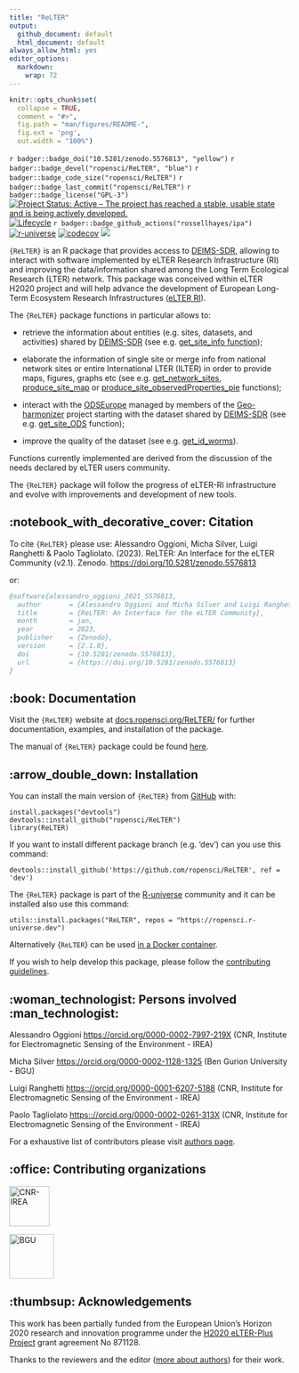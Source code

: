 ```yaml
---
title: "ReLTER"
output:
  github_document: default
  html_document: default
always_allow_html: yes
editor_options: 
  markdown: 
    wrap: 72
---
```


<!-- README.md is generated from README.Rmd. Please edit that file -->

```r
knitr::opts_chunk$set(
  collapse = TRUE,
  comment = "#>",
  fig.path = "man/figures/README-",
  fig.ext = 'png',
  out.width = "100%")
```

<!-- badges: start -->

<!-- other badges https://github.com/GuangchuangYu/badger -->

<!-- DOI badge -->

`r badger::badge_doi("10.5281/zenodo.5576813", "yellow")`
`r badger::badge_devel("ropensci/ReLTER", "blue")`
`r badger::badge_code_size("ropensci/ReLTER")`
`r badger::badge_last_commit("ropensci/ReLTER")`
`r badger::badge_license("GPL-3")` [![Project Status: Active – The
project has reached a stable, usable state and is being actively
developed.](https://www.repostatus.org/badges/latest/active.svg)](https://www.repostatus.org/#active)
[![Lifecycle](https://lifecycle.r-lib.org/articles/figures/lifecycle-stable.svg)](https://lifecycle.r-lib.org/articles/stages.html#stable)
`r badger::badge_github_actions("rossellhayes/ipa")`
[![r-universe](https://ropensci.r-universe.dev/badges/ReLTER)](https://ropengov.r-universe.dev/)
[![codecov](https://codecov.io/gh/ropensci/ReLTER/branch/dev/graph/badge.svg)](https://codecov.io/gh/ropensci/ReLTER)
[![](https://badges.ropensci.org/485_status.svg)](https://github.com/ropensci/software-review/issues/485)
<!-- CRAN badges -->
<!-- `r badger::badge_cran_release("ropensci/ReLTER", "orange")` -->
<!-- `r badger::badge_cran_checks("ReLTER")` -->
<!-- `r badger::badge_cran_download("badger", "last-month", "green")` -->
<!-- `r badgecreatr::badge_rdocumentation("ReLTER")` -->
<!-- badges: end -->

`{ReLTER}` is an R package that provides access to
[DEIMS-SDR](https://deims.org/), allowing to interact with software
implemented by eLTER Research Infrastructure (RI) and improving the
data/information shared among the Long Term Ecological Research (LTER)
network. This package was conceived within eLTER H2020 project and will
help advance the development of European Long-Term Ecosystem Research
Infrastructures ([eLTER RI](https://elter-ri.eu)).

The `{ReLTER}` package functions in particular allows to:

-   retrieve the information about entities (e.g. sites, datasets, and
    activities) shared by [DEIMS-SDR](https://deims.org/) (see e.g.
    [get_site_info
    function](https://docs.ropensci.org/ReLTER/reference/get_site_info.html));

-   elaborate the information of single site or merge info from national
    network sites or entire International LTER (ILTER) in order to
    provide maps, figures, graphs etc (see e.g.
    [get_network_sites](https://docs.ropensci.org/ReLTER/reference/get_network_sites.html),
    [produce_site_map](https://docs.ropensci.org/ReLTER/reference/produce_site_map.html)
    or
    [produce_site_observedProperties_pie](https://docs.ropensci.org/ReLTER/reference/produce_site_observedProperties_pie.html)
    functions);

-   interact with the [ODSEurope](maps.opendatascience.eu) managed by
    members of the
    [Geo-harmonizer](https://opendatascience.eu/geoharmonizer-project/)
    project starting with the dataset shared by
    [DEIMS-SDR](https://deims.org/) (see e.g.
    [get_site_ODS](https://docs.ropensci.org/ReLTER/reference/get_site_ODS.html)
    function);

-   improve the quality of the dataset (see e.g.
    [get_id_worms](https://docs.ropensci.org/ReLTER/reference/get_id_worms.html)).

Functions currently implemented are derived from the discussion of the
needs declared by eLTER users community.

The `{ReLTER}` package will follow the progress of eLTER-RI
infrastructure and evolve with improvements and development of new
tools.

<!-- about the icons https://github.com/ikatyang/emoji-cheat-sheet -->

## :notebook_with_decorative_cover: Citation

To cite `{ReLTER}` please use: Alessandro Oggioni, Micha Silver, Luigi Ranghetti
& Paolo Tagliolato. (2023). ReLTER: An Interface for the eLTER Community
(v2.1). Zenodo. <https://doi.org/10.5281/zenodo.5576813>

or:

``` bibtex
@software{alessandro_oggioni_2021_5576813,
  author       = {Alessandro Oggioni and Micha Silver and Luigi Ranghetti and Paolo Tagliolato},
  title        = {ReLTER: An Interface for the eLTER Community},
  month        = jan,
  year         = 2023,
  publisher    = {Zenodo},
  version      = {2.1.0},
  doi          = {10.5281/zenodo.5576813},
  url          = {https://doi.org/10.5281/zenodo.5576813}
}
```

## :book: Documentation

Visit the `{ReLTER}` website at
[docs.ropensci.org/ReLTER/](https://docs.ropensci.org/ReLTER/) for
further documentation, examples, and installation of the package.

The manual of `{ReLTER}` package could be found 
[here](https://ropensci.r-universe.dev/manual/ReLTER.pdf).

## :arrow_double_down: Installation

You can install the main version of `{ReLTER}` from
[GitHub](https://github.com/ropensci/ReLTER) with:

    install.packages("devtools")
    devtools::install_github("ropensci/ReLTER")
    library(ReLTER)

If you want to install different package branch (e.g. 'dev') can you use this command:

    devtools::install_github('https://github.com/ropensci/ReLTER', ref = 'dev')

The `{ReLTER}` package is part of the [R-universe](https://r-universe.dev/) community
and it can be installed also use this command:

    utils::install.packages("ReLTER", repos = "https://ropensci.r-universe.dev")

Alternatively {`ReLTER`} can be used [in a Docker container](./articles/rocker_ReLTER.html).

If you wish to help develop this package, please follow the
[contributing guidelines](CONTRIBUTING.md).

## :woman_technologist: Persons involved :man_technologist:

Alessandro Oggioni <https://orcid.org/0000-0002-7997-219X> (CNR,
Institute for Electromagnetic Sensing of the Environment - IREA)

<!-- Add authors, reviewers including those who, within eLTER network, reviewed the package and add acknowledgements 
     in accordance with this https://ropensci.org/blog/2018/03/16/thanking-reviewers-in-metadata/ and this
     https://devguide.ropensci.org/building.html#authorship.
     Add the same in DESCRIPTION file -->

Micha Silver <https://orcid.org/0000-0002-1128-1325> (Ben Gurion
University - BGU)

Luigi Ranghetti <https:://orcid.org/0000-0001-6207-5188> (CNR, Institute
for Electromagnetic Sensing of the Environment - IREA)

Paolo Tagliolato <https:://orcid.org/0000-0002-0261-313X> (CNR,
Institute for Electromagnetic Sensing of the Environment - IREA)

For a exhaustive list of contributors please visit [authors
page](https://docs.ropensci.org/ReLTER/authors).

## :office: Contributing organizations

![CNR-IREA](man/figures/irea_logo.png){height="72"}
<!--a href="http://www.irea.cnr.it/en/"><img src="man/figures/irea_logo.png" height="40" align="left" /></a-->

![BGU](man/figures/bgu_logo.png){height="80"}
<!--a href="https://in.bgu.ac.il/en/"><img src="man/figures/bgu_logo.png" height="40" align="left" /></a-->

## :thumbsup: Acknowledgements

This work has been partially funded from the European Union's Horizon
2020 research and innovation programme under the [H2020 eLTER-Plus
Project](https://elter-ri.eu/elter-plus) grant agreement No 871128.

Thanks to the reviewers and the editor ([more about authors](https://docs.ropensci.org/ReLTER/authors.html)) for their work.

